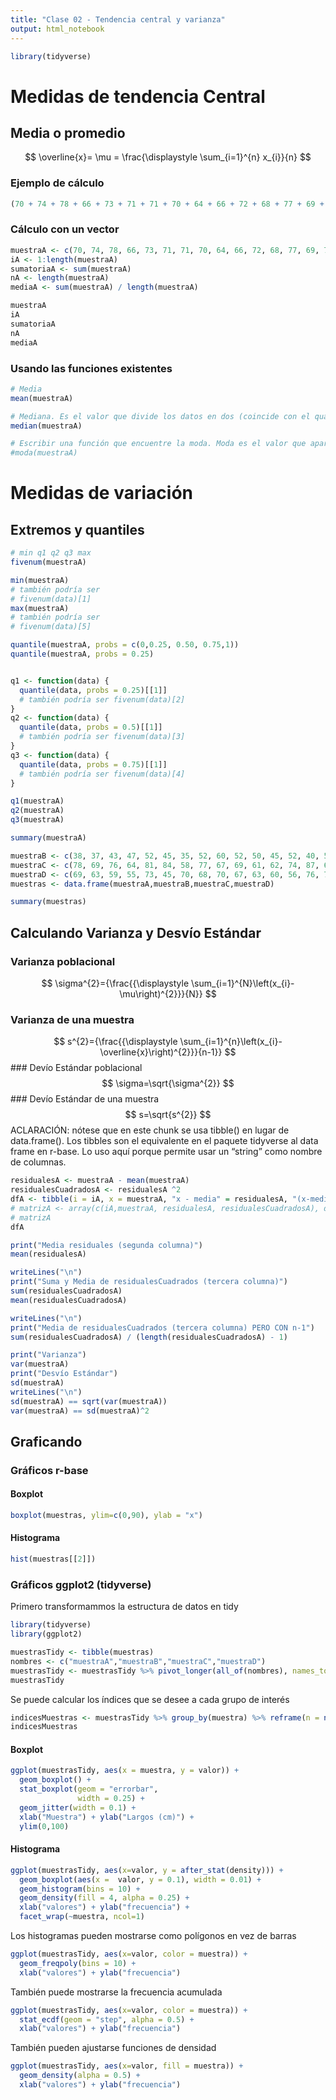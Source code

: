 ```yaml
---
title: "Clase 02 - Tendencia central y varianza"
output: html_notebook
---
```


```r
library(tidyverse)
```


# Medidas de tendencia Central
## Media o promedio
 $$
\overline{x}= \mu = \frac{\displaystyle \sum_{i=1}^{n} x_{i}}{n}
 $$

### Ejemplo de cálculo
```r
(70 + 74 + 78 + 66 + 73 + 71 + 71 + 70 + 64 + 66 + 72 + 68 + 77 + 69 + 73 + 88 +  62 + 71 + 75 + 76) / 20
```

### Cálculo con un vector
```r
muestraA <- c(70, 74, 78, 66, 73, 71, 71, 70, 64, 66, 72, 68, 77, 69, 73, 88, 62, 71, 75, 76)
iA <- 1:length(muestraA)
sumatoriaA <- sum(muestraA)
nA <- length(muestraA)
mediaA <- sum(muestraA) / length(muestraA)

muestraA
iA
sumatoriaA
nA 
mediaA
```

### Usando las funciones existentes
```r
# Media
mean(muestraA)

# Mediana. Es el valor que divide los datos en dos (coincide con el quantil 0.5)
median(muestraA)

# Escribir una función que encuentre la moda. Moda es el valor que aparece más cantidad de veces.
#moda(muestraA)

```

# Medidas de variación
## Extremos y quantiles
```r
# min q1 q2 q3 max
fivenum(muestraA)

min(muestraA)
# también podría ser 
# fivenum(data)[1]
max(muestraA)
# también podría ser 
# fivenum(data)[5]

quantile(muestraA, probs = c(0,0.25, 0.50, 0.75,1))
quantile(muestraA, probs = 0.25)


q1 <- function(data) {
  quantile(data, probs = 0.25)[[1]]
  # también podría ser fivenum(data)[2]
}
q2 <- function(data) {
  quantile(data, probs = 0.5)[[1]]
  # también podría ser fivenum(data)[3]
}
q3 <- function(data) {
  quantile(data, probs = 0.75)[[1]]
  # también podría ser fivenum(data)[4]
}

q1(muestraA)
q2(muestraA)
q3(muestraA)
```

```r
summary(muestraA)
```
```r
muestraB <- c(38, 37, 43, 47, 52, 45, 35, 52, 60, 52, 50, 45, 52, 40, 51, 47, 44, 45, 44, 58)
muestraC <- c(78, 69, 76, 64, 81, 84, 58, 77, 67, 69, 61, 62, 74, 87, 68, 53, 60, 84, 72, 76)
muestraD <- c(69, 63, 59, 55, 73, 45, 70, 68, 70, 67, 63, 60, 56, 76, 76, 65, 62, 64, 65, 59)
muestras <- data.frame(muestraA,muestraB,muestraC,muestraD)
```

```r
summary(muestras)
```

## Calculando Varianza y Desvío Estándar
### Varianza poblacional
$$
\sigma^{2}={\frac{{\displaystyle \sum_{i=1}^{N}\left(x_{i}-\mu\right)^{2}}}{N}}
$$

### Varianza de una muestra
$$
s^{2}={\frac{{\displaystyle \sum_{i=1}^{n}\left(x_{i}-\overline{x}\right)^{2}}}{n-1}}
$$
### Devío Estándar poblacional
$$
\sigma=\sqrt{\sigma^{2}}
$$
### Devío Estándar de una muestra
$$
s=\sqrt{s^{2}}
$$
ACLARACIÓN: nótese que en este chunk se usa tibble() en lugar de data.frame(). Los tibbles son el equivalente en el paquete tidyverse al data frame en r-base. Lo uso aquí porque permite usar un "string" como nombre de columnas.
```r
residualesA <- muestraA - mean(muestraA)
residualesCuadradosA <- residualesA ^2
dfA <- tibble(i = iA, x = muestraA, "x - media" = residualesA, "(x-media)^2" = residualesCuadradosA)
# matrizA <- array(c(iA,muestraA, residualesA, residualesCuadradosA), dim= c(length(muestraA),4))
# matrizA
dfA
```


```r
print("Media residuales (segunda columna)")
mean(residualesA)

writeLines("\n")
print("Suma y Media de residualesCuadrados (tercera columna)")
sum(residualesCuadradosA)
mean(residualesCuadradosA)

writeLines("\n")
print("Media de residualesCuadrados (tercera columna) PERO CON n-1")
sum(residualesCuadradosA) / (length(residualesCuadradosA) - 1)
```


```r
print("Varianza")
var(muestraA)
print("Desvío Estándar")
sd(muestraA)
writeLines("\n")
sd(muestraA) == sqrt(var(muestraA))
var(muestraA) == sd(muestraA)^2
```

## Graficando
### Gráficos r-base
#### Boxplot
```r
boxplot(muestras, ylim=c(0,90), ylab = "x")
```
#### Histograma
```r
hist(muestras[[2]])
```

### Gráficos ggplot2 (tidyverse)
Primero transformammos la estructura de datos en tidy
```r
library(tidyverse)
library(ggplot2)

muestrasTidy <- tibble(muestras)
nombres <- c("muestraA","muestraB","muestraC","muestraD")
muestrasTidy <- muestrasTidy %>% pivot_longer(all_of(nombres), names_to = "muestra", values_to = "valor")
muestrasTidy
```

Se puede calcular los índices que se desee a cada grupo de interés
```r
indicesMuestras <- muestrasTidy %>% group_by(muestra) %>% reframe(n = n(), media = mean(valor), q1 = q1(valor), mediana = median(valor),q2 = q2(valor), sd = sd(valor), varianza = var(valor), cv = sd/media)
indicesMuestras
``` 

#### Boxplot
```r
ggplot(muestrasTidy, aes(x = muestra, y = valor)) + 
  geom_boxplot() +
  stat_boxplot(geom = "errorbar",
               width = 0.25) +
  geom_jitter(width = 0.1) +
  xlab("Muestra") + ylab("Largos (cm)") +
  ylim(0,100)
```
#### Histograma
```r
ggplot(muestrasTidy, aes(x=valor, y = after_stat(density))) + 
  geom_boxplot(aes(x =  valor, y = 0.1), width = 0.01) +
  geom_histogram(bins = 10) +
  geom_density(fill = 4, alpha = 0.25) +
  xlab("valores") + ylab("frecuencia") + 
  facet_wrap(~muestra, ncol=1)
```

Los histogramas pueden mostrarse como polígonos en vez de barras
```r
ggplot(muestrasTidy, aes(x=valor, color = muestra)) + 
  geom_freqpoly(bins = 10) +
  xlab("valores") + ylab("frecuencia")
```
También puede mostrarse la frecuencia acumulada
```r
ggplot(muestrasTidy, aes(x=valor, color = muestra)) + 
  stat_ecdf(geom = "step", alpha = 0.5) +
  xlab("valores") + ylab("frecuencia")
```

También pueden ajustarse funciones de densidad
```r
ggplot(muestrasTidy, aes(x=valor, fill = muestra)) + 
  geom_density(alpha = 0.5) +
  xlab("valores") + ylab("frecuencia")
```


